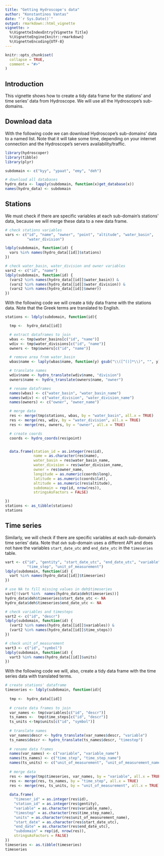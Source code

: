 ```yaml
---
title: "Getting Hydroscope's data"
author: "Konstantinos Vantas"
date: "`r Sys.Date()`"
output: rmarkdown::html_vignette
vignette: >
  %\VignetteIndexEntry{Vignette Title}
  %\VignetteEngine{knitr::rmarkdown}
  %\VignetteEncoding{UTF-8}
---
```


```r
knitr::opts_chunk$set(
  collapse = TRUE,
  comment = "#>"
)
```

## Introduction

This vignette shows how to create a tidy data frame for the stations' and time series' data from Hydroscope. We will use all the Hydroscope's sub-domains.

## Download data

With the following code we can download Hydroscope's sub-domains' data to a named list. Note that it will take some time, depending on your internet connection and the Hydroscope's servers availability/traffic.

```r
library(hydroscoper)
library(tibble)
library(plyr)

subdomain <- c("kyy", "ypaat", "emy", "deh")

# download all databases
hydro_data <- lapply(subdomain, function(x)get_database(x))
names(hydro_data) <- subdomain

```

## Stations

We must check if there are specific variables at each sub-domain's stations' data, because we will merge these data to a new data frame.

```r
# check stations variables
vars <- c("id", "name", "owner", "point", "altitude", "water_basin",
          "water_division")

ldply(subdomain, function(id) {
  vars %in% names(hydro_data[[id]]$stations)
})

# check water_basin, water_division and owner variables
vars2 <- c("id", "name")
ldply(subdomain, function(id) {
  (vars2 %in% names(hydro_data[[id]]$water_basin)) &
  (vars2 %in% names(hydro_data[[id]]$water_division)) &
  (vars2 %in% names(hydro_data[[id]]$owner))
})
```

With the following code we will create a tidy data frame with the stations data. Note that the Greek terms are translated to English.
```r
stations <- ldply(subdomain, function(id){

  tmp <-  hydro_data[[id]]

  # extract dataframes to join
  wbas <- tmp$water_basins[c("id", "name")]
  wdiv <- tmp$water_divisions[c("id", "name")]
  owners <- tmp$owners[c("id", "name")]

  # remove area from water_basin
  wbas$name <- laply(wbas$name, function(y) gsub("\\([^()]*\\)", "", y))

  # translate names
  wdiv$name <- hydro_translate(wdiv$name, "division")
  owners$name <- hydro_translate(owners$name, "owner")

  # rename dataframes
  names(wbas) <- c("water_basin", "water_basin_name")
  names(wdiv) <- c("water_division", "water_division_name")
  names(owners) <- c("owner", "owner_name")

  # merge data
  res <- merge(tmp$stations, wbas, by = "water_basin", all.x = TRUE)
  res <- merge(res, wdiv, by = "water_division", all.x = TRUE)
  res <- merge(res, owners, by = "owner", all.x = TRUE)

  # create coords
  coords <- hydro_coords(res$point)


  data.frame(station_id = as.integer(res$id),
             name = as.character(res$name),
             water_basin = res$water_basin_name,
             water_division = res$water_division_name,
             owner = res$owner_name,
             longitude = as.numeric(coords$long),
             latitude = as.numeric(coords$lat),
             altitude = as.numeric(res$altitude),
             subdomain = rep(id, nrow(res)),
             stringsAsFactors = FALSE)

})
stations <- as_tibble(stations)
stations
```

## Time series

Similarly, we will check if there are specific variables at each sub-domain's time series' data. Note that `deh` sub-domain uses a different API and does not have the variables `start_date_utc` and `end_date_utc` in the `timeseries` table.

```r
vart <- c("id", "gentity", "start_date_utc", "end_date_utc", "variable",
          "time_step", "unit_of_measurement")
ldply(subdomain, function(id) {
  vart %in% names(hydro_data[[id]]$timeseries)
})

# use NA to fill missing values in deh$timeseries
vart[!(vart %in%  names(hydro_data$deh$timeseries))]
hydro_data$deh$timeseries$start_date_utc <- NA
hydro_data$deh$timeseries$end_date_utc <- NA

# check variables and timesteps
vart2 <- c("id", "descr")
ldply(subdomain, function(id) {
  (vart2 %in% names(hydro_data[[id]]$variables)) &
  (vart2 %in% names(hydro_data[[id]]$time_steps))
})

# check unit_of_measurement
vart3 <- c("id", "symbol")
ldply(subdomain, function(id) {
  vart3 %in% names(hydro_data[[id]]$units)
})
```

With the following code we will, also, create a tidy data frame with the time series data with translated terms.

```r
# create stations' dataframe
timeseries <- ldply(subdomain, function(id){
  
  tmp <-  hydro_data[[id]]
  
  # create data frames to join
  var_names <- tmp$variables[c("id", "descr")]
  ts_names <-  tmp$time_steps[c("id", "descr")]
  ts_units <-tmp$units[c("id", "symbol")]
  
  # translate names
  var_names$descr <- hydro_translate(var_names$descr, "variable")
  ts_names$descr <- hydro_translate(ts_names$descr, "timestep")
  
  # rename data frames
  names(var_names) <- c("variable", "variable_name")
  names(ts_names) <- c("time_step", "time_step_name")
  names(ts_units) <- c("unit_of_measurement", "unit_of_measurement_name")
  
  # merge data
  res <- merge(tmp$timeseries, var_names, by = "variable", all.x = TRUE)
  res <- merge(res, ts_names, by = "time_step", all.x = TRUE)
  res <- merge(res, ts_units, by = "unit_of_measurement", all.x = TRUE)
  
  data.frame(
    "timeser_id" = as.integer(res$id),
    "station_id" = as.integer(res$gentity),
    "variable" = as.character(res$variable_name),
    "timestep" = as.character(res$time_step_name),
    "units" = as.character(res$unit_of_measurement_name),
    "start_date" = as.character(res$start_date_utc),
    "end_date" = as.character(res$end_date_utc),
    "subdomain" = rep(id, nrow(res)), 
    stringsAsFactors = FALSE)
})
timeseries <- as.tibble(timeseries)
timeseries
```

